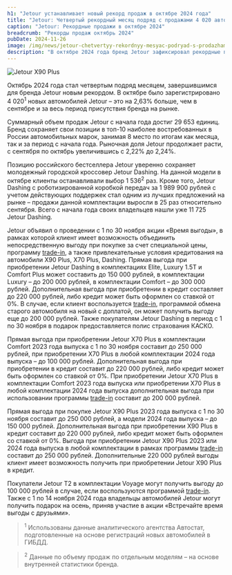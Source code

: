 ```yaml
---
h1: "Jetour устанавливает новый рекорд продаж в октябре 2024 года"
title: "Jetour: Четвертый рекордный месяц подряд с продажами 4 020 автомобилей в октябре 2024"
caption: "Jetour: Рекордные продажи в октябре 2024"
breadcrumb: "Рекорды продаж октябрь 2024"
pubDate: 2024-11-26
image: /img/news/jetour-chetvertyy-rekordnyy-mesyac-podryad-s-prodazhami-4-020-avtomobiley-v-oktyabre-2024/thumb.webp
description: "В октябре 2024 года бренд Jetour зафиксировал рекордные продажи, зарегистрировав 4 020 новых автомобилей. Это на 2,63% больше, чем в сентябре, и стал четвертым подряд месяцем с ростом продаж."
---
```




<picture>
    <source media="(min-width: 1025px)" srcset="/img/news/jetour-chetvertyy-rekordnyy-mesyac-podryad-s-prodazhami-4-020-avtomobiley-v-oktyabre-2024/banner-1920x1080.webp" />
    <source media="(min-width: 320px)" srcset="/img/news/jetour-chetvertyy-rekordnyy-mesyac-podryad-s-prodazhami-4-020-avtomobiley-v-oktyabre-2024/thumb.webp" />
    <img src="/img/news/jetour-chetvertyy-rekordnyy-mesyac-podryad-s-prodazhami-4-020-avtomobiley-v-oktyabre-2024/banner-1920x1080.webp" class="mb-10" alt="Jetour X90 Plus" />
</picture>

Октябрь 2024 года стал четвертым подряд месяцем, завершившимся для бренда Jetour новым рекордом. В октябре было зарегистрировано 4 020<sup>1</sup> новых автомобилей Jetour – это на 2,63% больше, чем в сентябре и за весь период присутствия бренда на рынке.

Суммарный объем продаж Jetour с начала года достиг 29 653 единиц. Бренд сохраняет свои позиции в топ-10 наиболее востребованных в России автомобильных марок, занимая 8 место по итогам как месяца, так и за период с начала года. Рыночная доля Jetour продолжает расти, с сентября по октябрь увеличившись с 2,22% до 2,24%.

Позицию российского бестселлера Jetour уверенно сохраняет молодежный городской кроссовер Jetour Dashing. На данной модели в октябре клиенты останавливали выбор 1 536<sup>2</sup> раз. Кроме того, Jetour Dashing с роботизированной коробкой передач за 1 989 900 рублей с учетом действующих поддержек стал одним из лучших предложений на рынке – продажи данной комплектации выросли в 25 раз относительно сентября. Всего с начала года своих владельцев нашли уже 11 725 Jetour Dashing.

Jetour объявил о проведении с 1 по 30 ноября акции «Время выгоды», в рамках которой клиент имеет возможность объединить непосредственную выгоду при покупке за счет специальной цены, программу [trade-in](/special-offers/treyd-in-s-vygodoy-do-250-000-rubley/), а также привлекательные условия кредитования на автомобили X90 Plus, X70 Plus, Dashing.
Прямая выгода при приобретении Jetour Dashing в комплектациях Elite, Luxury 1.5T и Comfort Plus может составить до 150 000 рублей, в комплектации Luxury – до 200 000 рублей, в комплектации Comfort – до 300 000 рублей. Дополнительная выгода при приобретении в кредит составляет до 220 000 рублей, либо кредит может быть оформлен со ставкой от 0%. В случае, если клиент воспользуется [trade-in](/special-offers/treyd-in-s-vygodoy-do-250-000-rubley/), программой обмена старого автомобиля на новый с доплатой, он может получить выгоду еще до 200 000 рублей. Также покупателям Jetour Dashing в период с 1 по 30 ноября в подарок предоставляется полис страхования КАСКО.

Прямая выгода при приобретении Jetour Х70 Plus в комплектации Comfort 2023 года выпуска с 1 по 30 ноября составит до 250 000 рублей, при приобретении Х70 Plus в любой комплектации 2024 года выпуска – до 100 000 рублей. Дополнительная выгода при приобретении в кредит составит до 220 000 рублей, либо кредит может быть оформлен со ставкой от 0%. При приобретении Jetour Х70 Plus в комплектации Comfort 2023 года выпуска или приобретении Х70 Plus в любой комплектации 2024 года выпуска дополнительная выгода при использовании программы [trade-in](/special-offers/treyd-in-s-vygodoy-do-250-000-rubley/) составит до 200 000 рублей.

Прямая выгода при покупке Jetour Х90 Plus 2023 года выпуска с 1 по 30 ноября составит до 250 000 рублей, а модели 2024 года выпуска – до 150 000 рублей. Дополнительная выгода при приобретении Х90 Plus в кредит составит до 220 000 рублей, либо кредит может быть оформлен со ставкой от 0%. Выгода при приобретении Jetour Х90 Plus 2023 или 2024 года выпуска в любой комплектации в рамках программы [trade-in](/special-offers/treyd-in-s-vygodoy-do-250-000-rubley/) составит до 250 000 рублей. Дополнительные 220 000 рублей выгоды клиент имеет возможность получить при приобретении Jetour Х90 Plus в кредит.

Покупатели Jetour T2 в комплектации Voyage могут получить выгоду до 100 000 рублей в случае, если воспользуются программой [trade-in](/special-offers/treyd-in-s-vygodoy-do-250-000-rubley/).
Также с 1 по 14 ноября 2024 года владельцы автомобилей Jetour могут получить подарок на осень, приняв участие в акции «Встречайте время выгоды с друзьями».


<SpecialSalonsInfo />

> <sup>1</sup> Использованы данные аналитического агентства Автостат, подготовленные на основе регистраций новых автомобилей в ГИБДД.

> <sup>2</sup> Данные по объему продаж по отдельным моделям – на основе внутренней статистики бренда.
